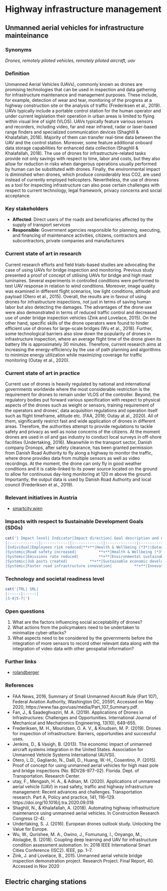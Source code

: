 # Highway infrastructure management {#highway}

## Unmanned aerial vehicles for infrastructure mainteinance

### Synonyms {-}
*Drones, remotely piloted vehicles, remotely piloted aircraft, uav*

### Definition {-}
Unmanned Aerial Vehicles (UAVs), commonly known as drones are promising technologies that can be used in inspection and data gathering for infrastructure maintenance and management purposes. These include, for example, detection of wear and tear, monitoring of the progress at a highway construction site or the analysis of traffic (Frederiksen et al., 2019). UAVs typically include a portable control station for the human operator and under current legislation their operation in urban areas is limited to flying within visual line of sight (VLOS). UAVs typically feature various sensors and recorders, including video, far and near infrared, radar or laser-based range finders and specialized communication devices (Shaghlil & Khalafallah, 2018). Majority of them can transfer real-time data between the UAV and the control station. Moreover, some feature additional onboard data storage capabilities for enhanced data collection (Shaghlil & Khalafallah, 2018). The use of drones for infrastructure-related tasks provide not only savings with respect to time, labor and costs, but they also allow for reduction in risks when dangerous operations usually performed by human can be substituted with drones. Finally, the environmental impact is diminished when drones, which produce considerably less CO2, are used instead of currently employed helicopters. Nevertheless, the use of drones as a tool for inspecting infrastructure can also pose certain challenges with respect to current technology, legal framework, privacy concerns and social acceptance.

### Key stakeholders {-}

- **Affected**: Direct users of the roads and beneficiaries affected by the supply of transport services
- **Responsible**: Government agencies responsible for planning, executing, and financing of maintenance activities, citizens, contractors and subcontractors, private companies and manufacturers

### Current state of art in research {-}
Current research efforts and field trials-based studies are advocating the case of using UAVs for bridge inspection and monitoring. Previous study presented a proof of concept of utilising UAVs for bridge and high mast luminaires. Several experiments in controlled conditions were performed to test UAV response in relation to wind conditions. Moreover, image quality was examined in different flight scenarios, low light conditions, altitude and payload (Otero et al., 2015). Overall, the results are in favour of using drones for infrastructure inspections, not just in terms of saving human labor but also detecting the damages. The advantages of the drone use were also demonstrated in terms of reduced traffic control and decreased use of under bridge inspection vehicles (Zink and Lovelace, 2015). On the other hand, specific skills of the drone operators were found to hinder efficient use of drones for large-scale bridges (Wu et al., 2018). Further, some technological barriers also slow down the popularity of drones in infrastructure inspection, where an average flight time of the drone given its battery life is approximately 30 minutes. Therefore, current research aims at increasing the energy-efficiency by the use of path planning and algorithms to minimize energy utilization while maximizing coverage for traffic monitoring (Outay et al., 2020). 

### Current state of art in practice {-}
Current use of drones is heavily regulated by national and international governments worldwide where the most considerable restriction is the requirement for drones to remain under VLOS of the controller. Beyond, the regulatory bodies put forward various specification with respect to physical aspects of the drones such as weight or sensors, training requirement of the operators and drones’, data acquisition regulations and operation itself such as flight timeframe, altitude etc. (FAA, 2016; Outay at al., 2020). All of them, significantly restrict fast and wide application of drones in different areas. Therefore, the authorities attempt to provide regulations to tackle safety and privacy as well as noise concerns of the citizens. At the moment drones are used in oil and gas industry to conduct local surveys in off-shore facilities (Undertaking, 2016). Meanwhile in the transport sector, Danish company Dronops, after safety clearance, has been granted permission from Danish Road Authority to fly along a highway to monitor the traffic, where drone provides data from multiple sensors as well as video recordings. At the moment, the drone can only fly in good weather conditions and it is cable-linked to its power source located on the ground to allow for continuous day-long monitoring at 120 m above the ground. Importantly, the output data is used by Danish Road Authority and local council (Frederiksen et al., 2019).

### Relevant initiatives in Austria {-}

- [smartcity.wien](https://smartcity.wien.gv.at/site/en/smart-inspection/) 

### Impacts with respect to Sustainable Development Goals (SDGs) {-}

```r
cat('| Impact level| Indicator|Impact direction| Goal description and number|Source|
|:------------:|:-----------:|:------------:|:------------:|:------------:|
|Individual|Employees risk reduced|**+**|Health & Wellbeing (*3*)|Outay et al., 2020|
|Systemic|Road safety increased|          **+**|Health & Wellbeing (*3*)|Outay et al., 2020|
|Systemic|Emissions rate reduced|         **+**|Environmental sustainability (*7,12,13,15*)|Outay et al., 2020|
|Systemic|Job posts created|          **+**|Sustainable economic development (*8,11*)|Jenkins & Vasigh, 2013|
|Systemic|Faster road infrastructure innovation|          **+**|Innovation & Infrastructure (*9*)|Fan & Saadeghvaziri, 2019|')
```

### Technology and societal readiness level {-}

```r
cat('|TRL| SRL|
|:----:|:----:|
|3-4|5-7|')
```

### Open questions {-}
1.	What are the factors influencing social acceptability of drones?
2.	What actions from the policymakers need to be undertaken to minimalize cyber-attacks?
3.	What aspects need to be considered by the governments before the integration of more sensors to record other relevant data along with the integration of video data with other geospatial information?

### Further links {-}

-	[rolandberger](https://www.rolandberger.com/en/Insights/Publications/Drones-The-future-of-asset-inspection.html) 

### References {-}
- FAA News, 2016, Summary of Small Unmanned Aircraft Rule (Part 107), Federal Aviation Authority, Washington DC, 20591, Accessed on May 2020, https://www.faa.gov/uas/media/Part_107_Summary.pdf.
- Fan, J., & Saadeghvaziri, M. A. (2019). Applications of Drones in Infrastructures: Challenges and Opportunities. International Journal of Mechanical and Mechatronics Engineering, 13(10), 649-655.
- Frederiksen, M. H., Mouridsen, O. A. V., & Knudsen, M. P. (2019). Drones for inspection of infrastructure: Barriers, opportunities and successful uses.
- Jenkins, D., & Vasigh, B. (2013). The economic impact of unmanned aircraft systems integration in the United States. Association for Unmanned Vehicle Systems International (AUVSI).
- Otero, L.D., Gagliardo, N., Dalli, D., Huang, W.-H., Cosentino, P. (2015). Proof of concept for using unmanned aerial vehicles for high mast pole and bridge inspections (No. BDV28-977-02). Florida. Dept. of Transportation. Research Center.
- utay, F., Mengash, H. A., & Adnan, M. (2020). Applications of unmanned aerial vehicle (UAV) in road safety, traffic and highway infrastructure management: Recent advances and challenges. Transportation research. Part A, Policy and practice, 141, 116–129. https://doi.org/10.1016/j.tra.2020.09.018
- Shaghlil, N., & Khalafallah, A. (2018). Automating highway infrastructure maintenance using unmanned aerial vehicles. In Construction Research Congress (2-4).
- Undertaking, S. J. (2016). European drones outlook study. Unlocking the Value for Europe.
- Wu, W., Qurishee, M. A., Owino, J., Fomunung, I., Onyango, M., Atolagbe, B. (2018). Coupling deep learning and UAV for infrastructure condition assessment automation. In: 2018 IEEE International Smart Cities Conference (ISC2). IEEE, pp. 1–7.
- Zink, J. and Lovelace, B., 2015. Unmanned aerial vehicle bridge inspection demonstration project. Research Project. Final Report, 40. Accessed in Nov 2020


## Electric charging stations